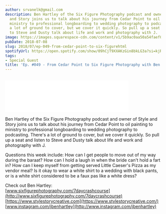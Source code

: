 ```yaml
---
author: srvanelk@gmail.com
description: Ben Hartley of the Six Figure Photography podcast and owner of Style
  and Story joins us to talk about his journey from Cedar Point to oil painting to
  ministry to professional longboarding to wedding photography to podcasting. There's
  a lot of ground to cover, but we cover it quickly. So pull up a seat and listen
  to Steve and Dusty talk about life and work and photography with J.
image: https://images.squarespace-cdn.com/content/v1/5b9ac0aa50a54faef024c950/1574262057259-FO0BHWU10UEIHFQFLRZ0/IMG_1720+2.JPG?format=original
pubDate: 2018-07-08
slug: 2018/07/ep-049-from-cedar-point-to-six-figurehtml
spotifyUrl: https://open.spotify.com/show/09hCjT9XXAKzGin8bkLG3a?si=kjRZvQ1JTb6Ov3HVzSSlWA
tags:
- Special Guest
title: 'Ep. #049 - From Cedar Point to Six Figure Photography with Ben Hartley'
---
```


<figure>
  <img src="https://images.squarespace-cdn.com/content/v1/5b9ac0aa50a54faef024c950/1574262057259-FO0BHWU10UEIHFQFLRZ0/IMG_1720+2.JPG?format=original" alt="" />
</figure>
<iframe class="embedly-embed" src="//cdn.embedly.com/widgets/media.html?src=https%3A%2F%2Fanchor.fm%2Fweddingphotohangover%2Fembed%2Fepisodes%2FEp--049---From-Cedar-Point-to-Six-Figure-Photography-with-Ben-Hartley-e1rigj&url=https%3A%2F%2Fanchor.fm%2Fweddingphotohangover%2Fepisodes%2FEp--049---From-Cedar-Point-to-Six-Figure-Photography-with-Ben-Hartley-e1rigj&image=https%3A%2F%2Fd3t3ozftmdmh3i.cloudfront.net%2Fstaging%2Fpodcast_uploaded_episode400%2F805714%2F805714-1532296857528-97f837b728acd.jpg&key=61d05c9d54e8455ea7a9677c366be814&type=text%2Fhtml&schema=anchor&wmode=opaque" width="400" height="102" scrolling="no" frameborder="0" allow="autoplay; fullscreen" allowfullscreen="true"></iframe>

Ben Hartley of the Six Figure Photography podcast and owner of Style and Story joins us to talk about his journey from Cedar Point to oil painting to ministry to professional longboarding to wedding photography to podcasting. There's a lot of ground to cover, but we cover it quickly. So pull up a seat and listen to Steve and Dusty talk about life and work and photography with J.

Questions this week include: How can I get people to move out of my way during the baraat? How can I hold a laugh in when the bride can't hold a fart in? How can I keep myself from getting served Little Caeser's Pizza as my vendor meal? Is it okay to wear a white shirt to a wedding with black pants, or is a white shirt considered to be a faux pas like a white dress?

Check out Ben Hartley:  
[www.sixfigurephotography.com/7daycrashcourse](http://www.sixfigurephotography.com/7daycrashcourse)  
[https://www.stylestorycreative.com](https://www.stylestorycreative.com/)  
[www.instagram.com/jbenhartley](http://www.instagram.com/jbenhartley)